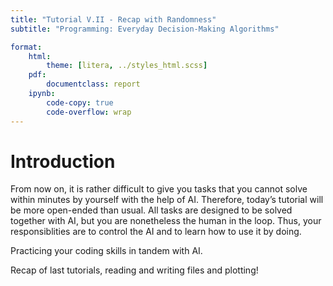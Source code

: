 ```yaml
---
title: "Tutorial V.II - Recap with Randomness"
subtitle: "Programming: Everyday Decision-Making Algorithms"

format:
    html:
        theme: [litera, ../styles_html.scss]
    pdf: 
        documentclass: report
    ipynb:
        code-copy: true
        code-overflow: wrap
---
```


# Introduction

From now on, it is rather difficult to give you tasks that you [cannot solve within minutes by yourself with the help of AI]{.highlight}. Therefore, today's tutorial will be more open-ended than usual. All tasks are designed to be solved together with AI, but you are nonetheless the human in the loop. Thus, your responsiblities are to control the AI and to learn how to use it by doing.

Practicing your coding skills in tandem with AI.

Recap of last tutorials, reading and writing files and plotting!